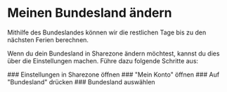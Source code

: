 
# Meinen Bundesland ändern

<Callout type="info">Mithilfe des Bundeslandes können wir die restlichen Tage bis zu den nächsten Ferien berechnen.</Callout>

Wenn du dein Bundesland in Sharezone ändern möchtest, kannst du dies über die Einstellungen machen.
Führe dazu folgende Schritte aus:

<Steps>
### Einstellungen in Sharezone öffnen
### "Mein Konto" öffnen
### Auf "Bundesland" drücken
### Bundesland auswählen
</Steps>
